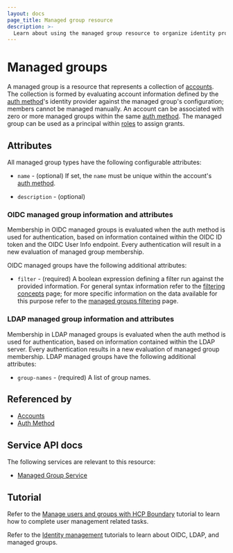 ```yaml
---
layout: docs
page_title: Managed group resource
description: >-
  Learn about using the managed group resource to organize identity provider accounts and assign them grants. Understand how to configure OIDC and LDAP attributes.
---
```


# Managed groups

A managed group is a resource that represents a collection of [accounts][]. The
collection is formed by evaluating account information defined by the [auth
method][]'s identity provider against the managed group's configuration; members
cannot be managed manually. An account can be associated with zero or more
managed groups within the same [auth method][]. The managed group can be used as
a principal within [roles][] to assign grants.

## Attributes

All managed group types have the following configurable attributes:

- `name` - (optional)
  If set, the `name` must be unique within the account's [auth method][].

- `description` - (optional)

### OIDC managed group information and attributes

Membership in OIDC managed groups is evaluated when the auth method is used for
authentication, based on information contained within the OIDC ID token and the
OIDC User Info endpoint. Every authentication will result in a new evaluation of
managed group membership.

OIDC managed groups have the following additional attributes:

- `filter` - (required)
  A boolean expression defining a filter run against the provided information.
  For general syntax information refer to the [filtering concepts][] page; for more specific information on the data available for this purpose refer to the [managed groups filtering][] page.

[filtering concepts]: /boundary/docs/concepts/filtering
[managed groups filtering]: /boundary/docs/concepts/filtering/managed-groups

### LDAP managed group information and attributes

Membership in LDAP managed groups is evaluated when the auth method is used for
authentication, based on information contained within the LDAP server. Every
authentication results in a new evaluation of managed group membership.
LDAP managed groups have the following additional attributes:

- `group-names` - (required)
  A list of group names.

## Referenced by

- [Accounts][]
- [Auth Method][]

[accounts]: /boundary/docs/concepts/domain-model/accounts
[auth method]: /boundary/docs/concepts/domain-model/auth-methods
[roles]: /boundary/docs/concepts/domain-model/roles

## Service API docs

The following services are relevant to this resource:

- [Managed Group Service](/boundary/api-docs/managed-group-service)

## Tutorial

Refer to the [Manage users and groups with HCP Boundary](/boundary/tutorials/hcp-administration/hcp-manage-users-groups) tutorial to learn how to complete user management related tasks.

Refer to the [Identity management](/boundary/tutorials/identity-management) tutorials to learn about OIDC, LDAP, and managed groups.